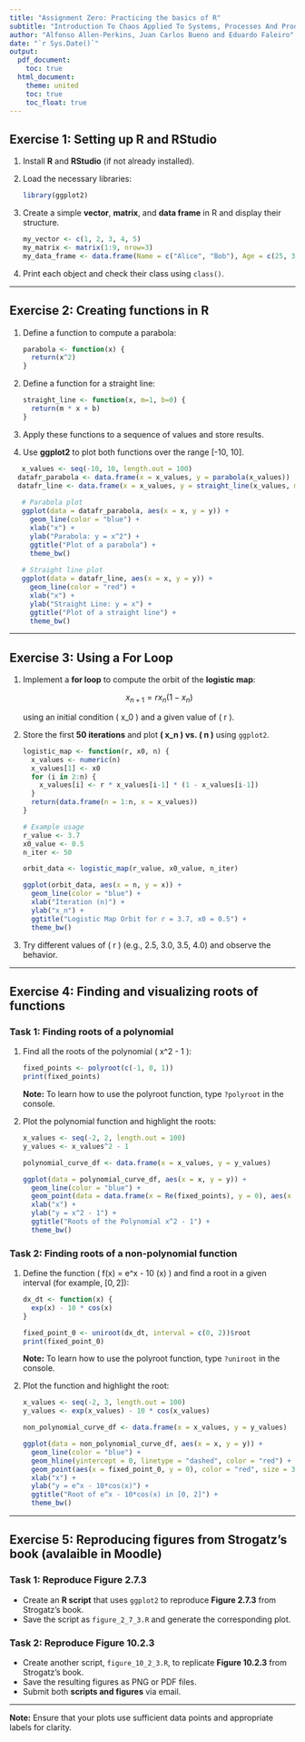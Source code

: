 ```yaml
---
title: "Assignment Zero: Practicing the basics of R"
subtitle: "Introduction To Chaos Applied To Systems, Processes And Products (ETSIDI, UPM)"
author: "Alfonso Allen-Perkins, Juan Carlos Bueno and Eduardo Faleiro"
date: "`r Sys.Date()`"
output: 
  pdf_document:
    toc: true
  html_document:
    theme: united
    toc: true
    toc_float: true
---
```


## Exercise 1: Setting up R and RStudio

1. Install **R** and **RStudio** (if not already installed).
2. Load the necessary libraries: 
   ```r
   library(ggplot2)
   ```
3. Create a simple **vector**, **matrix**, and **data frame** in R and display their structure.
   ```r
   my_vector <- c(1, 2, 3, 4, 5)
   my_matrix <- matrix(1:9, nrow=3)
   my_data_frame <- data.frame(Name = c("Alice", "Bob"), Age = c(25, 30))
   ```
4. Print each object and check their class using `class()`.

---

## Exercise 2: Creating functions in R

1. Define a function to compute a parabola:
   ```r
   parabola <- function(x) {
     return(x^2)
   }
   ```
2. Define a function for a straight line:
   ```r
   straight_line <- function(x, m=1, b=0) {
     return(m * x + b)
   }
   ```
3. Apply these functions to a sequence of values and store results.
4. Use **ggplot2** to plot both functions over the range [-10, 10].

```r
   x_values <- seq(-10, 10, length.out = 100)
  datafr_parabola <- data.frame(x = x_values, y = parabola(x_values))
  datafr_line <- data.frame(x = x_values, y = straight_line(x_values, m=1, b=0))
   
   # Parabola plot
   ggplot(data = datafr_parabola, aes(x = x, y = y)) +
     geom_line(color = "blue") +
     xlab("x") +
     ylab("Parabola: y = x^2") +
     ggtitle("Plot of a parabola") +
     theme_bw()
   
   # Straight line plot
   ggplot(data = datafr_line, aes(x = x, y = y)) +
     geom_line(color = "red") +
     xlab("x") +
     ylab("Straight Line: y = x") +
     ggtitle("Plot of a straight line") +
     theme_bw()
   ```

---

## Exercise 3: Using a For Loop

1. Implement a **for loop** to compute the orbit of the **logistic map**:
   
   $$ x_{n+1} = r x_n (1 - x_n) $$
   
   using an initial condition \( x_0 \) and a given value of \( r \).
   
2. Store the first **50 iterations** and plot **\( x_n \) vs. \( n \)** using `ggplot2`.
   ```r
   logistic_map <- function(r, x0, n) {
     x_values <- numeric(n)
     x_values[1] <- x0
     for (i in 2:n) {
       x_values[i] <- r * x_values[i-1] * (1 - x_values[i-1])
     }
     return(data.frame(n = 1:n, x = x_values))
   }
   
   # Example usage
   r_value <- 3.7
   x0_value <- 0.5
   n_iter <- 50
   
   orbit_data <- logistic_map(r_value, x0_value, n_iter)
   
   ggplot(orbit_data, aes(x = n, y = x)) +
     geom_line(color = "blue") +
     xlab("Iteration (n)") +
     ylab("x_n") +
     ggtitle("Logistic Map Orbit for r = 3.7, x0 = 0.5") +
     theme_bw()
   ```
3. Try different values of \( r \) (e.g., 2.5, 3.0, 3.5, 4.0) and observe the behavior.

---

## Exercise 4: Finding and visualizing roots of functions

### **Task 1: Finding roots of a polynomial**
1. Find all the roots of the polynomial \( x^2 - 1 \):
   ```r
   fixed_points <- polyroot(c(-1, 0, 1))
   print(fixed_points)
   ```
::: {.info}
**Note:** To learn how to use the polyroot function, type ```?polyroot``` in the console.
:::
   
2. Plot the polynomial function and highlight the roots:
   ```r
   x_values <- seq(-2, 2, length.out = 100)
   y_values <- x_values^2 - 1
   
   polynomial_curve_df <- data.frame(x = x_values, y = y_values)
   
   ggplot(data = polynomial_curve_df, aes(x = x, y = y)) +
     geom_line(color = "blue") +
     geom_point(data = data.frame(x = Re(fixed_points), y = 0), aes(x = x, y = y), color = "red", size = 3) +
     xlab("x") +
     ylab("y = x^2 - 1") +
     ggtitle("Roots of the Polynomial x^2 - 1") +
     theme_bw()
   ```

### **Task 2: Finding roots of a non-polynomial function**
1. Define the function \( f(x) = e^x - 10 \cos(x) \) and find a root in a given interval (for example, $[0, 2]$):
   ```r
   dx_dt <- function(x) {
     exp(x) - 10 * cos(x)
   }
   
   fixed_point_0 <- uniroot(dx_dt, interval = c(0, 2))$root
   print(fixed_point_0)
   ```
::: {.info}
**Note:** To learn how to use the polyroot function, type ```?uniroot``` in the console.
:::
   
2. Plot the function and highlight the root:
   ```r
   x_values <- seq(-2, 3, length.out = 100)
   y_values <- exp(x_values) - 10 * cos(x_values)
   
   non_polynomial_curve_df <- data.frame(x = x_values, y = y_values) 
   
   ggplot(data = non_polynomial_curve_df, aes(x = x, y = y)) +
     geom_line(color = "blue") +
     geom_hline(yintercept = 0, linetype = "dashed", color = "red") +
     geom_point(aes(x = fixed_point_0, y = 0), color = "red", size = 3) +
     xlab("x") +
     ylab("y = e^x - 10*cos(x)") +
     ggtitle("Root of e^x - 10*cos(x) in [0, 2]") +
     theme_bw()
   ```
   
---

## Exercise 5: Reproducing figures from Strogatz’s book (avalaible in Moodle)

### **Task 1: Reproduce Figure 2.7.3**
- Create an **R script** that uses `ggplot2` to reproduce **Figure 2.7.3** from Strogatz’s book.
- Save the script as `figure_2_7_3.R` and generate the corresponding plot.

### **Task 2: Reproduce Figure 10.2.3**
- Create another script, `figure_10_2_3.R`, to replicate **Figure 10.2.3** from Strogatz’s book.
- Save the resulting figures as PNG or PDF files.
- Submit both **scripts and figures** via email.

---

::: {.info}
**Note:** Ensure that your plots use sufficient data points and appropriate labels for clarity.
:::